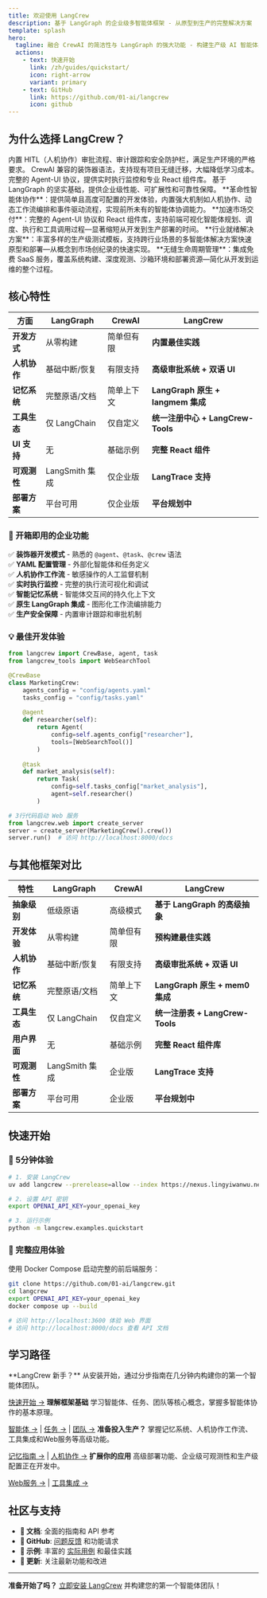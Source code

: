 ```yaml
---
title: 欢迎使用 LangCrew
description: 基于 LangGraph 的企业级多智能体框架 - 从原型到生产的完整解决方案
template: splash
hero:
  tagline: 融合 CrewAI 的简洁性与 LangGraph 的强大功能 - 构建生产级 AI 智能体系统的理想选择
  actions:
    - text: 快速开始
      link: /zh/guides/quickstart/
      icon: right-arrow
      variant: primary
    - text: GitHub
      link: https://github.com/01-ai/langcrew
      icon: github
---
```



<div class="hero-stats">
  <Badge text="Python 3.11+" variant="note" />
  <Badge text="基于 LangGraph" variant="tip" />
  <Badge text="生产就绪" variant="success" />
  <Badge text="开箱即用" variant="caution" />
</div>

## 为什么选择 LangCrew？

<CardGrid>

<Card title="🎯 企业就绪" icon="star">
内置 HITL（人机协作）审批流程、审计跟踪和安全防护栏，满足生产环境的严格要求。
</Card>

<Card title="⚡ 开发友好" icon="rocket">
CrewAI 兼容的装饰器语法，支持现有项目无缝迁移，大幅降低学习成本。
</Card>

<Card title="📊 全栈可视化" icon="laptop">
完整的 Agent-UI 协议，提供实时执行监控和专业 React 组件库。
</Card>

<Card title="🔧 生产优化" icon="setting">
基于 LangGraph 的坚实基础，提供企业级性能、可扩展性和可靠性保障。
</Card>


<CardGrid stagger>
 <Card title="超越传统灵活范式">
  **革命性智能体协作**：提供简单且高度可配置的开发体验，内置强大机制如人机协作、动态工作流编排和事件驱动流程，实现前所未有的智能体协调能力。
 </Card>
 <Card title="产品化的全栈支持">
  **加速市场交付**：完整的 Agent-UI 协议和 React 组件库，支持前端可视化智能体规划、调度、执行和工具调用过程—显著缩短从开发到生产部署的时间。
 </Card>
 <Card title="快速启动的应用模板">
  **行业就绪解决方案**：丰富多样的生产级测试模板，支持跨行业场景的多智能体解决方案快速原型和部署—从概念到市场创纪录的快速实现。
 </Card>
 <Card title="集成的开发运维支持">
  **无缝生命周期管理**：集成免费 SaaS 服务，覆盖系统构建、深度观测、沙箱环境和部署资源—简化从开发到运维的整个过程。
 </Card>
</CardGrid>
</CardGrid>

## 核心特性

| 方面 | LangGraph | CrewAI | LangCrew |
|------|-----------|---------|----------|
| **开发方式** | 从零构建 | 简单但有限 | **内置最佳实践** |
| **人机协作** | 基础中断/恢复 | 有限支持 | **高级审批系统 + 双语 UI** |
| **记忆系统** | 完整原语/文档 | 简单上下文 | **LangGraph 原生 + langmem 集成** |
| **工具生态** | 仅 LangChain | 仅自定义 | **统一注册中心 + LangCrew-Tools** |
| **UI 支持** | 无 | 基础示例 | **完整 React 组件** |
| **可观测性** | LangSmith 集成 | 仅企业版 | **LangTrace 支持** |
| **部署方案** | 平台可用 | 仅企业版 | **平台规划中** |

### 🚀 开箱即用的企业功能

✅ **装饰器开发模式** - 熟悉的 `@agent`、`@task`、`@crew` 语法  
✅ **YAML 配置管理** - 外部化智能体和任务定义  
✅ **人机协作工作流** - 敏感操作的人工监督机制  
✅ **实时执行监控** - 完整的执行流可视化和调试  
✅ **智能记忆系统** - 智能体交互间的持久化上下文  
✅ **原生 LangGraph 集成** - 图形化工作流编排能力  
✅ **生产安全保障** - 内置审计跟踪和审批机制  

### 💡 最佳开发体验

```python
from langcrew import CrewBase, agent, task
from langcrew_tools import WebSearchTool

@CrewBase
class MarketingCrew:
    agents_config = "config/agents.yaml"
    tasks_config = "config/tasks.yaml"
    
    @agent
    def researcher(self):
        return Agent(
            config=self.agents_config["researcher"],
            tools=[WebSearchTool()]
        )
    
    @task  
    def market_analysis(self):
        return Task(
            config=self.tasks_config["market_analysis"],
            agent=self.researcher()
        )

# 3行代码启动 Web 服务
from langcrew.web import create_server
server = create_server(MarketingCrew().crew())
server.run()  # 访问 http://localhost:8000/docs
```

## 与其他框架对比

| 特性 | LangGraph | CrewAI | **LangCrew** |
|------|-----------|---------|-------------|
| **抽象级别** | 低级原语 | 高级模式 | **基于 LangGraph 的高级抽象** |
| **开发体验** | 从零构建 | 简单但有限 | **预构建最佳实践** |
| **人机协作** | 基础中断/恢复 | 有限支持 | **高级审批系统 + 双语 UI** |
| **记忆系统** | 完整原语/文档 | 简单上下文 | **LangGraph 原生 + mem0 集成** |
| **工具生态** | 仅 LangChain | 仅自定义 | **统一注册表 + LangCrew-Tools** |
| **用户界面** | 无 | 基础示例 | **完整 React 组件库** |
| **可观测性** | LangSmith 集成 | 企业版 | **LangTrace 支持** |
| **部署方案** | 平台可用 | 企业版 | **平台规划中** |

## 快速开始

### 🎯 5分钟体验

```bash
# 1. 安装 LangCrew
uv add langcrew --prerelease=allow --index https://nexus.lingyiwanwu.net/repository/pypi-hosted/simple

# 2. 设置 API 密钥
export OPENAI_API_KEY=your_openai_key

# 3. 运行示例
python -m langcrew.examples.quickstart
```

### 🚀 完整应用体验

使用 Docker Compose 启动完整的前后端服务：

```bash
git clone https://github.com/01-ai/langcrew.git
cd langcrew
export OPENAI_API_KEY=your_openai_key
docker compose up --build

# 访问 http://localhost:3600 体验 Web 界面
# 访问 http://localhost:8000/docs 查看 API 文档
```

## 学习路径

<CardGrid>
 <Card title="快速开始指南">
  **LangCrew 新手？** 从安装开始，通过分步指南在几分钟内构建你的第一个智能体团队。
  
  [快速开始 →](/zh/guides/quickstart/)
 </Card>
 <Card title="核心概念">
  **理解框架基础** 学习智能体、任务、团队等核心概念，掌握多智能体协作的基本原理。
  
  [智能体 →](/zh/concepts/agents/) | [任务 →](/zh/concepts/tasks/) | [团队 →](/zh/concepts/crews/)
 </Card>
 <Card title="高级特性">
  **准备投入生产？** 掌握记忆系统、人机协作工作流、工具集成和Web服务等高级功能。
  
  [记忆指南 →](/zh/guides/memory/getting-started/) | [人机协作 →](/zh/guides/hitl/getting-started/)
 </Card>
 <Card title="生产部署（即将推出）">
  **扩展你的应用** 高级部署功能、企业级可观测性和生产级配置正在开发中。
  
  [Web服务 →](/zh/guides/web/getting-started/) | [工具集成 →](/zh/guides/tools/)
 </Card>
</CardGrid>

## 社区与支持

- **📖 文档**: 全面的指南和 API 参考
- **💬 GitHub**: [问题反馈](https://github.com/01-ai/langcrew/issues) 和功能请求  
- **🔧 示例**: 丰富的 [实际用例](/examples/) 和最佳实践
- **🚀 更新**: 关注最新功能和改进

---

**准备开始了吗？** [立即安装 LangCrew](/zh/guides/installation) 并构建您的第一个智能体团队！